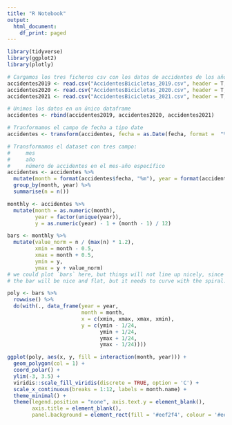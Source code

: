 ---
title: "R Notebook"
output:
  html_document:
    df_print: paged
---

```{r}

library(tidyverse)
library(ggplot2)
library(plotly)

```

```{r}

# Cargamos los tres ficheros csv con los datos de accidentes de los años 2019, 2020 y 2021
accidentes2019 <- read.csv("AccidentesBicicletas_2019.csv", header = T, sep = ";", dec = ".")
accidentes2020 <- read.csv("AccidentesBicicletas_2020.csv", header = T, sep = ";", dec = ".")
accidentes2021 <- read.csv("AccidentesBicicletas_2021.csv", header = T, sep = ";", dec = ".")

# Unimos los datos en un único dataframe
accidentes <- rbind(accidentes2019, accidentes2020, accidentes2021)

# Tranformamos el campo de fecha a tipo date
accidentes <- transform(accidentes, fecha = as.Date(fecha, format =  "%d/%m/%Y"))

# Transformamos el dataset con tres campo:
#     mes
#     año
#     número de accidentes en el mes-año específico
accidentes <- accidentes %>%
  mutate(month = format(accidentes$fecha, "%m"), year = format(accidentes$fecha, "%Y")) %>%
  group_by(month, year) %>%
  summarise(n = n())

```


```{r}

monthly <- accidentes %>%
  mutate(month = as.numeric(month),
         year = factor(unique(year)),
         y = as.numeric(year) - 1 + (month - 1) / 12) 

bars <- monthly %>% 
  mutate(value_norm = n / (max(n) * 1.2),
         xmin = month - 0.5,
         xmax = month + 0.5,
         ymin = y,
         ymax = y + value_norm)
# we could plot `bars` here, but things will not line up nicely, since
# the bar will be nice and flat, but it needs to curve with the spiral.

poly <- bars %>% 
  rowwise() %>% 
  do(with(., data_frame(year = year,
                        month = month,
                        x = c(xmin, xmax, xmax, xmin),
                        y = c(ymin - 1/24, 
                              ymin + 1/24, 
                              ymax + 1/24, 
                              ymax - 1/24))))

ggplot(poly, aes(x, y, fill = interaction(month, year))) + 
  geom_polygon(col = 1) +
  coord_polar() +
  ylim(-3, 3.5) +
  viridis::scale_fill_viridis(discrete = TRUE, option = 'C') +
  scale_x_continuous(breaks = 1:12, labels = month.name) +
  theme_minimal() + 
  theme(legend.position = "none", axis.text.y = element_blank(),
        axis.title = element_blank(),
        panel.background = element_rect(fill = '#eef2f4', colour = '#eef2f4'))
```